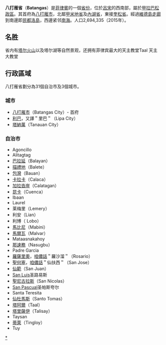 {{unreferenced|time=2010-4-12}}
{{Infobox Philippine province |
 名字           = Batangas |
 sealfile       = |
 region         = [[卡拉巴松|卡拉巴松]] (Region IV-A) |
 capital        = [[八打雁市|八打雁市]] |
 founded        = 1917年3月10日 |
 pop2015        = 2,694,335
 pop2000rank    = 第8大 |
 popden2000     = 719.9 |
 popden2000rank = 第6大 |
 areakm2        = 3,119.72 |
 arearank       = 第45大 |
 hucities       = 0 |
 componentcities= 3 |
 municipalities = 31 |
 barangays      = 1,078 |
 districts      = 4 |
 languages      = [[他加祿語|他加祿語]], [[西班牙語|西班牙語]], [[英語|英語]] (significant minority)（菲式） |
 governor       = {{tsl|en|Vilma Santos|比爾馬·桑托斯|比爾馬·桑托斯-雷克托}} (Liberal Party) |
 locatormapfile = Ph locator map batangas.png |
}}
'''八打雁省'''（'''Batangas'''）是[[菲律賓|菲律賓]]的一個[[菲律賓省份|省份]]，位於[[呂宋|呂宋]]的西南部，屬於[[甲拉巴松|甲拉巴松]][[菲律賓政區|政區]]。其首府為[[八打雁市|八打雁市]]，北鄰[[甲米地省|甲米地省]]及[[內湖省|內湖省]]，東接[[奎松省|奎松省]]。經過[[維德島走廊|維德島走廊]]到南邊即[[民都洛島|民都洛島]]，西邊紧邻[[南海|南海]]。人口2,694,335（2015年）。

== 名胜 ==
省内有[[塔尔火山|塔尔火山]]以及塔尔湖等自然景观，还拥有菲律宾最大的天主教堂Taal 天主大教堂

== 行政區域 ==
八打雁省劃分為31個自治市及3個城市。

=== 城市 ===
* [[八打雁市|八打雁市]]（Batangas City）- 首府
* [[利巴_(八打雁省)|利巴]]，又譯＂里巴＂（Lipa City）
* [[塔納萬_(八打雁省)|塔納萬]]（Tanauan City）

=== 自治市 ===
* Agoncillo
* Alitagtag
* [[巴拉延|巴拉延]]（Balayan）
* [[描禮地_(八打雁省)|描禮地]]（Balete）
* [[包灣|包灣]]（Bauan）
* [[卡拉卡_(八打雁省)|卡拉卡]]（Calaca）
* [[加拉沓岸|加拉沓岸]]（Calatagan）
* [[昆卡_(八打雁省)|昆卡]]（Cuenca）
* Ibaan
* Laurel
* 莱梅里（Lemery）
* 利安（Lian）
* 利博（ Lobo） 
* [[马比尼_(八打雁省)|馬比尼]]（Mabini）
* [[马尔瓦_(菲律宾)|馬爾瓦]]（Malvar）
* Mataasnakahoy
* [[那速務|那速務]]（Nasugbu）
* Padre Garcia
* [[罗萨里奥_(八打雁省)|羅薩里奧]]，[[咱儂話|咱儂話]]＂羅沙溜＂（Rosario）
* [[圣何塞_(八打雁省)|聖何塞]]，[[咱儂話|咱儂話]]＂仙扶西＂（San Jose）
* [[仙范_(八打雁省)|仙範]]（San Juan）
* [[San_Luis|San Luis]]圣路易斯
* [[圣尼古拉斯_(八打雁省)|聖尼古拉斯]]（San Nicolas）
* [[San_Pascual|San Pascual]]圣帕斯夸尔
* Santa Teresita
* [[圣托马斯_(八打雁省)|仙杜馬斯]]（Santo Tomas）
* [[塔阿尔_(八打雁省)|塔阿爾]]（Taal）
* [[塔里薩伊_(八打雁省)|塔里薩伊]]（Talisay）
* Taysan
* [[蒂萊_(八打雁省)|蒂萊]]（Tingloy）
* Tuy

{{菲律賓行政區劃|nocat}}
[[Category:八打雁省|*]]